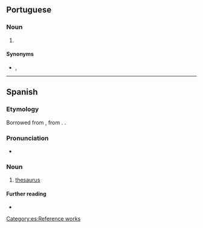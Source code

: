 ==Portuguese==

===Noun===
{{pt-noun|m}}

# {{l|en|thesaurus}} {{gloss|book of synonyms}}

====Synonyms====
* {{l|pt|dicionário de sinônimos}}, {{l|pt|thesaurus}}

----

==Spanish==

===Etymology===
Borrowed from {{bor|es|la|thesaurus||treasure}}, from {{der|es|grc|θησαυρός}}. {{doublet|es|tesoro}}.

===Pronunciation===
* {{es-IPA}}

===Noun===
{{es-noun|m}}

# {{lb|es|obsolete}} [[thesaurus]]

====Further reading====
* {{R:DRAE}}

[[Category:es:Reference works]]